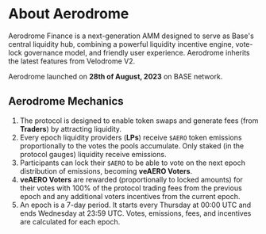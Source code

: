 
# About Aerodrome

Aerodrome Finance is a next-generation AMM designed to serve as Base's central
liquidity hub, combining a powerful liquidity incentive engine, vote-lock
governance model, and friendly user experience. Aerodrome inherits the latest
features from Velodrome V2.

Aerodrome launched on <strong>28th of August, 2023</strong> on BASE network.

## Aerodrome Mechanics

<SvgLoader
  path="/svg/info-graph.svg"
  className="text-gray-900 dark:hidden mt-12 w-full"
  viewBox="0 0 560 500"
  preserveAspectRatio="xMidYMid meet"
/>
<SvgLoader
  path="/svg/info-graph-dark.svg"
  className="text-white hidden dark:block mt-12 w-full"
  viewBox="0 0 560 500"
  preserveAspectRatio="xMidYMid meet"
/>

1. The protocol is designed to enable token swaps and generate fees (from
   **Traders**) by attracting liquidity.
2. Every epoch liquidity providers (**LPs**) receive `$AERO` token
   emissions proportionally to the votes the pools accumulate.
   Only staked (in the protocol gauges) liquidity receive emissions.
3. Participants can lock their `$AERO` to be able to vote
   on the next epoch distribution of emissions, becoming **veAERO Voters**.
4. **veAERO Voters** are rewarded (proportionally to locked amounts) for their
   votes with 100% of the protocol trading fees from the previous epoch and any
   additional voters incentives from the current epoch.
5. An epoch is a 7-day period. It starts every Thursday at 00:00 UTC and ends
   Wednesday at 23:59 UTC. Votes, emissions, fees, and incentives are
   calculated for each epoch.
